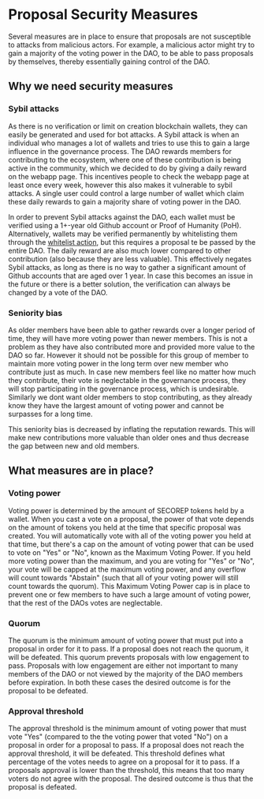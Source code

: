 # Proposal Security Measures

Several measures are in place to ensure that proposals are not susceptible to attacks from malicious actors.
For example, a malicious actor might try to gain a majority of the voting power in the DAO, to be able to pass proposals by themselves, thereby essentially gaining control of the DAO.

## Why we need security measures

### Sybil attacks

As there is no verification or limit on creation blockchain wallets, they can easily be generated and used for bot attacks. A Sybil attack is when an individual who manages a lot of wallets and tries to use this to gain a large influence in the governance process. The DAO rewards members for contributing to the ecosystem, where one of these contribution is being active in the community, which we decided to do by giving a daily reward on the webapp page. This incentives people to check the webapp page at least once every week, however this also makes it vulnerable to sybil attacks. A single user could control a large number of wallet which claim these daily rewards to gain a majority share of voting power in the DAO.

In order to prevent Sybil attacks against the DAO, each wallet must be verified using a 1+-year old Github account or Proof of Humanity (PoH). Alternatively, wallets may be verified permanently by whitelisting them through the [whitelist action](/actions/whitelist-member), but this requires a proposal te be passed by the entire DAO. The daily reward are also much lower compared to other contribution (also because they are less valuable). This effectively negates Sybil attacks, as long as there is no way to gather a significant amount of Github accounts that are aged over 1 year. In case this becomes an issue in the future or there is a better solution, the verification can always be changed by a vote of the DAO.

### Seniority bias

As older members have been able to gather rewards over a longer period of time, they will have more voting power than newer members. This is not a problem as they have also contributed more and provided more value to the DAO so far. However it should not be possible for this group of member to maintain more voting power in the long term over new member who contribute just as much. In case new members feel like no matter how much they contribute, their vote is neglectable in the governance process, they will stop participating in the governance process, which is undesirable. Similarly we dont want older members to stop contributing, as they already know they have the largest amount of voting power and cannot be surpasses for a long time.

This seniority bias is decreased by inflating the reputation rewards. This will make new contributions more valuable than older ones and thus decrease the gap between new and old members.

## What measures are in place?

### Voting power

Voting power is determined by the amount of SECOREP tokens held by a wallet. When you cast a vote on a proposal, the power of that vote depends on the amount of tokens you held at the time that specific proposal was created. You will automatically vote with all of the voting power you held at that time, but there's a cap on the amount of voting power that can be used to vote on "Yes" or "No", known as the Maximum Voting Power. If you held more voting power than the maximum, and you are voting for "Yes" or "No", your vote will be capped at the maximum voting power, and any overflow will count towards "Abstain" (such that all of your voting power will still count towards the quorum). This Maximum Voting Power cap is in place to prevent one or few members to have such a large amount of voting power, that the rest of the DAOs votes are neglectable.

### Quorum

The quorum is the minimum amount of voting power that must put into a proposal in order for it to pass. If a proposal does not reach the quorum, it will be defeated. This quorum prevents proposals with low engagement to pass. Proposals with low engagement are either not important to many members of the DAO or not viewed by the majority of the DAO members before expiration. In both these cases the desired outcome is for the proposal to be defeated.

### Approval threshold

The approval threshold is the minimum amount of voting power that must vote "Yes" (compared to the the voting power that voted "No") on a proposal in order for a proposal to pass. If a proposal does not reach the approval threshold, it will be defeated. This threshold defines what percentage of the votes needs to agree on a proposal for it to pass. If a proposals approval is lower than the threshold, this means that too many voters do not agree with the proposal. The desired outcome is thus that the proposal is defeated.
